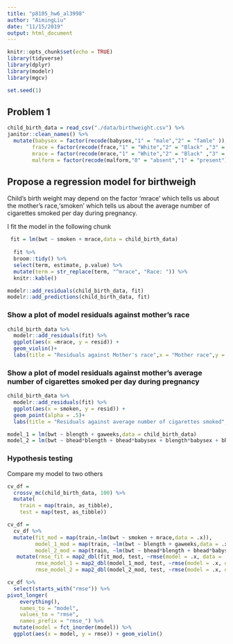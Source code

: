 ```yaml
---
title: "p8105_hw6_al3998"
author: "AimingLiu"
date: "11/15/2019"
output: html_document
---
```


```r
knitr::opts_chunk$set(echo = TRUE)
library(tidyverse)
library(dplyr)
library(modelr)
library(mgcv)

set.seed(1)
```

## Problem 1
```r
child_birth_data = read_csv("./data/birthweight.csv") %>% 
janitor::clean_names() %>% 
  mutate(babysex = factor(recode(babysex,"1" = "male","2" = "famle" )),
        frace = factor(recode(frace,"1" = "White","2" = "Black" ,"3" = "Asian", "4"= "Puerto Rican","8"  = "Other", "9" = "Unknown")),
        mrace = factor(recode(mrace,"1" = "White","2" = "Black" ,"3" = "Asian", "4"= "Puerto Rican","8"  = "Other")),
        malform = factor(recode(malform,"0" = "absent","1" = "present")))
```
## Propose a regression model for birthweigh

Child's birth weight may depend on the factor 'mrace' which tells us about the mother's race,'smoken' which tells us about the average number of cigarettes smoked per day during pregnancy.

I fit the model in the following chunk
```r
 fit = lm(bwt ~ smoken + mrace,data = child_birth_data)
 
  fit %>% 
  broom::tidy() %>% 
  select(term, estimate, p.value) %>% 
  mutate(term = str_replace(term, "^mrace", "Race: ")) %>% 
  knitr::kable()
```
```r
modelr::add_residuals(child_birth_data, fit)
modelr::add_predictions(child_birth_data, fit)
```

### Show a plot of model residuals against mother's race

```r
child_birth_data %>% 
  modelr::add_residuals(fit) %>% 
  ggplot(aes(x =mrace, y = resid)) + 
  geom_violin()+
  labs(title = "Residuals against Mother's race",x = "Mother race",y = "Residual")
```

### Show a plot of model residuals against mother's average number of cigarettes smoked per day during pregnancy

```r
child_birth_data %>% 
  modelr::add_residuals(fit) %>% 
  ggplot(aes(x = smoken, y = resid)) + 
  geom_point(alpha = .5)+
  labs(title = "Residuals against average number of cigarettes smoked",x = "Smoken",y = "Residual")
```

```r
model_1 = lm(bwt ~ blength + gaweeks,data = child_birth_data)
model_2 = lm(bwt ~ bhead*blength + bhead*babysex + blength*babysex + bhead*babysex*blength,data = child_birth_data)
```



### Hypothesis testing

Compare my model to two others
```r
cv_df =
  crossv_mc(child_birth_data, 100) %>% 
  mutate(
    train = map(train, as_tibble),
    test = map(test, as_tibble))

cv_df = 
  cv_df %>% 
  mutate(fit_mod = map(train,~lm(bwt ~ smoken + mrace,data = .x)),
         model_1_mod = map(train, ~lm(bwt ~ blength + gaweeks,data = .x)),
         model_2_mod = map(train, ~lm(bwt ~ bhead*blength + bhead*babysex + blength*babysex + bhead*babysex*blength,data = .x))) %>% 
   mutate(rmse_fit = map2_dbl(fit_mod, test, ~rmse(model = .x, data = .y)),
         rmse_model_1 = map2_dbl(model_1_mod, test, ~rmse(model = .x, data = .y)),
         rmse_model_2 = map2_dbl(model_2_mod, test, ~rmse(model = .x, data = .y)))
```

```r
cv_df %>% 
  select(starts_with("rmse")) %>% 
pivot_longer(
    everything(),
    names_to = "model", 
    values_to = "rmse",
    names_prefix = "rmse_") %>% 
  mutate(model = fct_inorder(model)) %>% 
  ggplot(aes(x = model, y = rmse)) + geom_violin()
```

